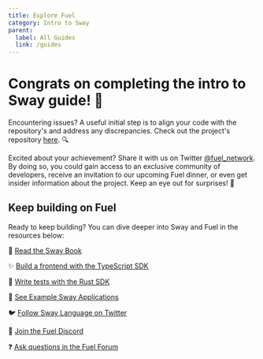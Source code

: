 ```yaml
---
title: Explore Fuel
category: Intro to Sway
parent:
  label: All Guides
  link: /guides
---
```


# Congrats on completing the intro to Sway guide! 🎉

Encountering issues? A useful initial step is to align your code with the repository's and address any discrepancies. Check out the project's repository [here](https://github.com/FuelLabs/intro-to-sway/tree/main). 🔍

Excited about your achievement? Share it with us on Twitter [@fuel_network](https://twitter.com/fuel_network).
By doing so, you could gain access to an exclusive community of developers, receive an invitation to our upcoming Fuel dinner, or even get insider information about the project.
Keep an eye out for surprises! 👀

## Keep building on Fuel

Ready to keep building? You can dive deeper into Sway and Fuel in the resources below:

📘 [Read the Sway Book](/docs/sway/)

✨ [Build a frontend with the TypeScript SDK](/docs/fuels-ts/)

🦀 [Write tests with the Rust SDK](/docs/fuels-rs/)

📖 [See Example Sway Applications](https://github.com/FuelLabs/sway-applications)

🐦 [Follow Sway Language on Twitter](https://twitter.com/SwayLang)

👾 [Join the Fuel Discord](https://discord.com/invite/xfpK4Pe)

❓ [Ask questions in the Fuel Forum](https://forum.fuel.network/)
